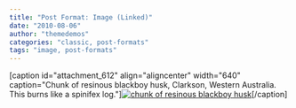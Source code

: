 ```yaml
---
title: "Post Format: Image (Linked)"
date: "2010-08-06"
author: "themedemos"
categories: "classic, post-formats"
tags: "image, post-formats"
---
```


\[caption id="attachment\_612" align="aligncenter" width="640" caption="Chunk of resinous blackboy husk, Clarkson, Western Australia. This burns like a spinifex log."\][![chunk of resinous blackboy husk](/images/dsc20040724_152504_532.jpg "dsc20040724_152504_532")](http://localhost/wp3/wp-content/uploads/2013/09/dsc20040724_152504_532.jpg)\[/caption\]
